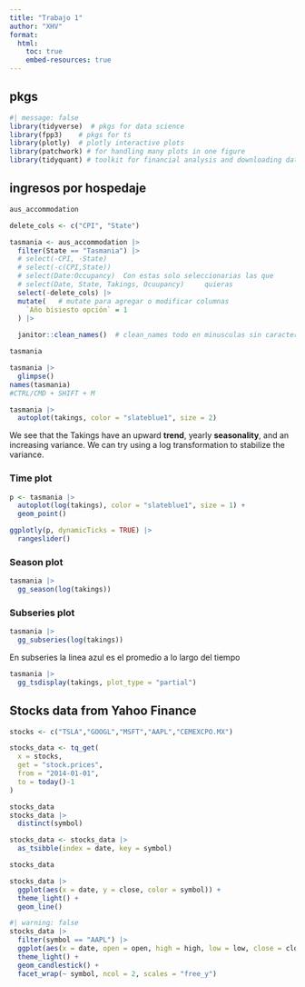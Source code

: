 ```yaml
---
title: "Trabajo 1"
author: "XHV"
format:  
  html:
    toc: true
    embed-resources: true
---
```


## pkgs

```r
#| message: false
library(tidyverse)  # pkgs for data science
library(fpp3)    # pkgs for ts
library(plotly)  # plotly interactive plots
library(patchwork) # for handling many plots in one figure
library(tidyquant) # toolkit for financial analysis and downloading data
```

## ingresos por hospedaje

```r
aus_accommodation
```

```r
delete_cols <- c("CPI", "State")

tasmania <- aus_accommodation |>
  filter(State == "Tasmania") |>
  # select(-CPI, -State)
  # select(-c(CPI,State))
  # select(Date:Occupancy)  Con estas solo seleccionarias las que 
  # select(Date, State, Takings, Ocuupancy)     quieras
  select(-delete_cols) |>
  mutate(   # mutate para agregar o modificar columnas
    `Año bisiesto opción` = 1
  ) |>
  
  janitor::clean_names()  # clean_names todo en minusculas sin caracteres especiales

tasmania

tasmania |>
  glimpse()
names(tasmania)
#CTRL/CMD + SHIFT + M
```

```r
tasmania |>
  autoplot(takings, color = "slateblue1", size = 2)
```

We see that the Takings have an upward **trend**, yearly **seasonality**, and an increasing variance. We can try using a log transformation to stabilize the variance.

### Time plot

```r
p <- tasmania |>
  autoplot(log(takings), color = "slateblue1", size = 1) + 
  geom_point()

ggplotly(p, dynamicTicks = TRUE) |> 
  rangeslider()
```

### Season plot

```r
tasmania |>
  gg_season(log(takings))
```

### Subseries plot

```r
tasmania |>
  gg_subseries(log(takings))
```

En subseries la linea azul es el promedio a lo largo del tiempo

```r
tasmania |>
  gg_tsdisplay(takings, plot_type = "partial")
```

## Stocks data from Yahoo Finance

```r
stocks <- c("TSLA","GOOGL","MSFT","AAPL","CEMEXCPO.MX")

stocks_data <- tq_get(
  x = stocks,
  get = "stock.prices",
  from = "2014-01-01",
  to = today()-1
)

stocks_data
stocks_data |>
  distinct(symbol)

stocks_data <- stocks_data |>
  as_tsibble(index = date, key = symbol)

stocks_data
```

```r
stocks_data |> 
  ggplot(aes(x = date, y = close, color = symbol)) +
  theme_light() +
  geom_line()
```

```r
#| warning: false
stocks_data |> 
  filter(symbol == "AAPL") |> 
  ggplot(aes(x = date, open = open, high = high, low = low, close = close)) +
  theme_light() +
  geom_candlestick() +
  facet_wrap(~ symbol, ncol = 2, scales = "free_y")
```

